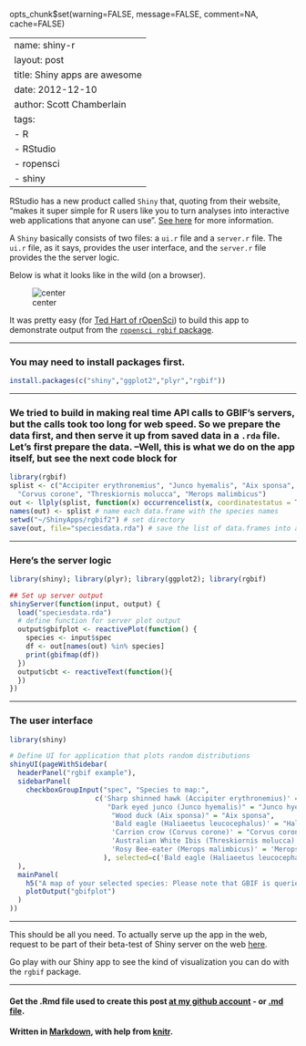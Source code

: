 opts_chunk$set(warning=FALSE, message=FALSE, comment=NA, cache=FALSE)

---
name: shiny-r
layout: post
title: Shiny apps are awesome
date: 2012-12-10
author: Scott Chamberlain
tags: 
- R
- RStudio
- ropensci
- shiny
---

RStudio has a new product called `Shiny` that, quoting from their website, "makes it super simple for R users like you to turn analyses into interactive web applications that anyone can use". [See here](http://www.rstudio.com/shiny/) for more information. 

A `Shiny` basically consists of two files: a `ui.r` file and a `server.r` file.  The `ui.r` file, as it says, provides the user interface, and the `server.r` file provides the the server logic.

Below is what it looks like in the wild (on a browser). 

![center](http://sckott.github.io/scott/img/shiny_ss.png) 

It was pretty easy (for [Ted Hart of rOpenSci](http://emhart.github.com/)) to build this app to demonstrate output from the [`ropensci rgbif` package](http://cran.r-project.org/web/packages/rgbif/index.html). 

***************

### You may need to install packages first.
```r
install.packages(c("shiny","ggplot2","plyr","rgbif"))
```

***************

### We tried to build in making real time API calls to GBIF's servers, but the calls took too long for web speed.  So we prepare the data first, and then serve it up from saved data in a `.rda` file. Let's first prepare the data. --Well, this is what we do on the app itself, but see the next code block for 
```r
library(rgbif)
splist <- c("Accipiter erythronemius", "Junco hyemalis", "Aix sponsa", "Haliaeetus leucocephalus",
  "Corvus corone", "Threskiornis molucca", "Merops malimbicus")
out <- llply(splist, function(x) occurrencelist(x, coordinatestatus = T, maxresults = 100))
names(out) <- splist # name each data.frame with the species names
setwd("~/ShinyApps/rgbif2") # set directory
save(out, file="speciesdata.rda") # save the list of data.frames into an .rda file to serve up
````

***************

### Here's the server logic
```r
library(shiny); library(plyr); library(ggplot2); library(rgbif)

## Set up server output
shinyServer(function(input, output) {
  load("speciesdata.rda")
  # define function for server plot output
  output$gbifplot <- reactivePlot(function() {
    species <- input$spec
    df <- out[names(out) %in% species]
    print(gbifmap(df))
  })
  output$cbt <- reactiveText(function(){
  })
})
````

***************

### The user interface
```r
library(shiny)

# Define UI for application that plots random distributions 
shinyUI(pageWithSidebar(
  headerPanel("rgbif example"),
  sidebarPanel(
    checkboxGroupInput("spec", "Species to map:",
                     c('Sharp shinned hawk (Accipiter erythronemius)' = "Accipiter erythronemius",
                        "Dark eyed junco (Junco hyemalis)" = "Junco hyemalis",
                         "Wood duck (Aix sponsa)" = "Aix sponsa",
                         'Bald eagle (Haliaeetus leucocephalus)' = "Haliaeetus leucocephalus",
                         'Carrion crow (Corvus corone)' = "Corvus corone",
                         'Australian White Ibis (Threskiornis molucca)'= "Threskiornis molucca",
                         'Rosy Bee-eater (Merops malimbicus)' = 'Merops malimbicus'
                       ), selected=c('Bald eagle (Haliaeetus leucocephalus)'))
  ),
  mainPanel(
    h5("A map of your selected species: Please note that GBIF is queried for every selection so loading times vary"),
    plotOutput("gbifplot") 
  )
))
```

*********

This should be all you need. To actually serve up the app in the web, request to be part of their beta-test of Shiny server on the web [here](https://rstudio.wufoo.com/forms/shiny-server-beta-program/).

Go play with our Shiny app to see the kind of visualization you can do with the `rgbif` package.

*********

#### Get the .Rmd file used to create this post [at my github account](https://github.com/sckott/scott/blob/gh-pages/_drafts/2012-12-10-shiny-r.Rmd) - or [.md file](https://github.com/sckott/scott/blob/gh-pages/_posts/2012-12-10-shiny-r.md).

#### Written in [Markdown](http://daringfireball.net/projects/markdown/), with help from [knitr](http://yihui.name/knitr/).